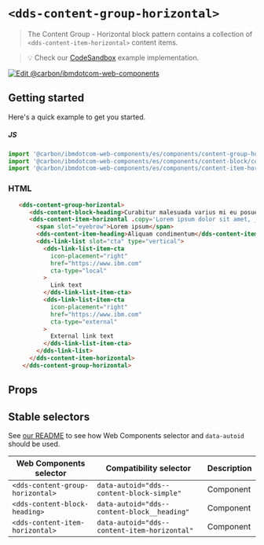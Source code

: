 
# `<dds-content-group-horizontal>`

> The Content Group - Horizontal block pattern contains a collection of
> `<dds-content-item-horizontal>` content items.

> 💡 Check our
> [CodeSandbox](https://githubbox.com/carbon-design-system/carbon-for-ibm-dotcom/tree/master/packages/web-components/examples/codesandbox/components/content-group-horizontal)
> example implementation.

[![Edit @carbon/ibmdotcom-web-components](https://codesandbox.io/static/img/play-codesandbox.svg)](https://githubbox.com/carbon-design-system/carbon-for-ibm-dotcom/tree/master/packages/web-components/examples/codesandbox/components/content-group-horizontal)

## Getting started

Here's a quick example to get you started.

##### JS

```javascript
import '@carbon/ibmdotcom-web-components/es/components/content-group-horizontal/content-group-horizontal';
import '@carbon/ibmdotcom-web-components/es/components/content-block/content-block-heading';
import '@carbon/ibmdotcom-web-components/es/components/content-item-horizontal/content-item-horizontal';
```

### HTML

```html
   <dds-content-group-horizontal>
      <dds-content-block-heading>Curabitur malesuada varius mi eu posuere</dds-content-block-heading>
      <dds-content-item-horizontal .copy='Lorem ipsum dolor sit amet, _consectetur_ adipiscing elit. Aenean et ultricies est. Mauris iaculis eget dolor nec hendrerit. Phasellus at elit sollicitudin.'>
        <span slot="eyebrow">Lorem ipsum</span>
        <dds-content-item-heading>Aliquam condimentum</dds-content-item-heading>
        <dds-link-list slot="cta" type="vertical">
          <dds-link-list-item-cta
            icon-placement="right"
            href="https://www.ibm.com"
            cta-type="local"
          >
            Link text
          </dds-link-list-item-cta>
          <dds-link-list-item-cta
            icon-placement="right"
            href="https://www.ibm.com"
            cta-type="external"
          >
            External link text
          </dds-link-list-item-cta>
        </dds-link-list>
      </dds-content-item-horizontal>
    </dds-content-group-horizontal>
```

## Props

<Props of="dds-content-group-horizontal" />

<Description markdown={markdownContents} />

## Stable selectors

See [our README](https://github.com/carbon-design-system/carbon-for-ibm-dotcom/tree/master/packages/web-components#stable-selectors-for-analytics-and-integratione2e-testing-in-web-components) to see how Web Components selector and `data-autoid` should be used.

| Web Components selector            | Compatibility selector                       | Description |
| ---------------------------------- | -------------------------------------------- | ----------- |
| `<dds-content-group-horizontal>`   | `data-autoid="dds--content-block-simple"`    | Component   |
| `<dds-content-block-heading>`      | `data-autoid="dds--content-block__heading"`  | Component   |
| `<dds-content-item-horizontal>`    | `data-autoid="dds--content-item-horizontal"` | Component   |


<Description markdown={contributing} />
